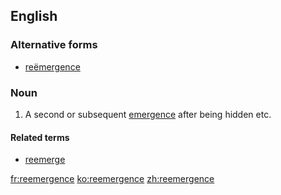 ==English==

===Alternative forms===
*[[reëmergence]]

===Noun===
{{en-noun}}

# A second or subsequent [[emergence]] after being hidden etc.

====Related terms====
*[[reemerge]]

[[fr:reemergence]]
[[ko:reemergence]]
[[zh:reemergence]]